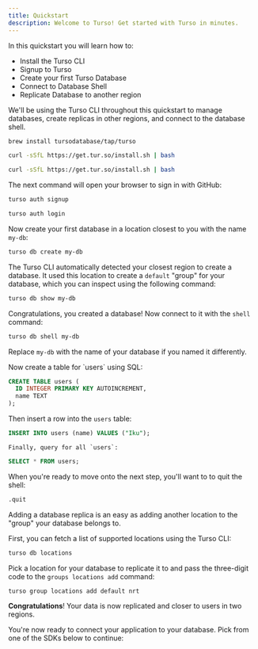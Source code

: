 ```yaml
---
title: Quickstart
description: Welcome to Turso! Get started with Turso in minutes.
---
```


In this quickstart you will learn how to:

- Install the Turso CLI
- Signup to Turso
- Create your first Turso Database
- Connect to Database Shell
- Replicate Database to another region

<Steps>

<Step title="Install the Turso CLI">

We'll be using the Turso CLI throughout this quickstart to manage databases, create replicas in other regions, and connect to the database shell.

<CodeGroup>

```bash macOS
brew install tursodatabase/tap/turso
```

```bash Linux
curl -sSfL https://get.tur.so/install.sh | bash
```

```bash Windows
curl -sSfL https://get.tur.so/install.sh | bash
```

</CodeGroup>

</Step>

<Step title="Signup to Turso">

The next command will open your browser to sign in with GitHub:

<CodeGroup>

```bash Signup
turso auth signup
```

```bash Login
turso auth login
```

</CodeGroup>

</Step>

<Step title="Create a Database">

Now create your first database in a location closest to you with the name `my-db`:

```bash
turso db create my-db
```

The Turso CLI automatically detected your closest region to create a database. It used this location to create a `default` "group" for your database, which you can inspect using the following command:

```bash
turso db show my-db
```

</Step>

<Step title="Connect to Database Shell">

Congratulations, you created a database! Now connect to it with the `shell` command:

```bash
turso db shell my-db
```

<Info>

Replace `my-db` with the name of your database if you named it differently.

</Info>

<AccordionGroup>
  <Accordion title="Create table">
    Now create a table for `users` using SQL:

```sql
CREATE TABLE users (
  ID INTEGER PRIMARY KEY AUTOINCREMENT,
  name TEXT
);
```

  </Accordion>

  <Accordion title="Insert into new table">

Then insert a row into the `users` table:

```sql
INSERT INTO users (name) VALUES ("Iku");
```

  </Accordion>

  <Accordion title="Select all rows from table">
    
    Finally, query for all `users`:

```sql
SELECT * FROM users;
```

  </Accordion>
</AccordionGroup>

When you're ready to move onto the next step, you'll want to to quit the shell:

```sql
.quit
```

</Step>

<Step title="Replicate Database to another region">

Adding a database replica is an easy as adding another location to the "group" your database belongs to.

First, you can fetch a list of supported locations using the Turso CLI:

```bash
turso db locations
```

Pick a location for your database to replicate it to and pass the three-digit code to the `groups locations add` command:

```bash
turso group locations add default nrt
```

**Congratulations**! Your data is now replicated and closer to users in two regions.

</Step>

<Step title="Connect your application your database">

You're now ready to connect your application to your database. Pick from one of the SDKs below to continue:

<Snippet file="sdk-quickstarts.mdx" />

</Step>

</Steps>
